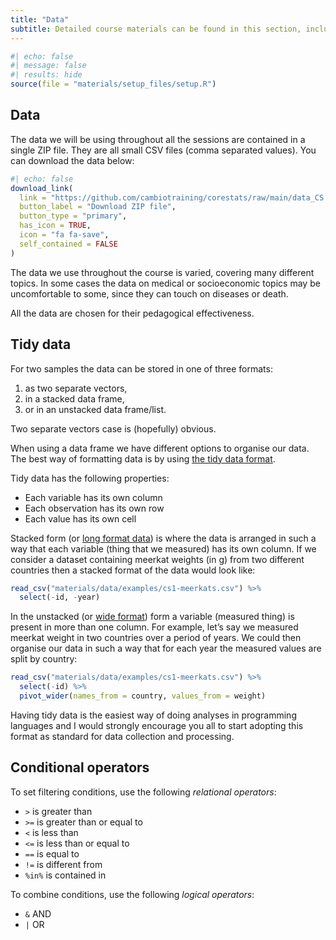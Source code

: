 ```yaml
---
title: "Data"
subtitle: Detailed course materials can be found in this section, including exercises to practice. If you are a self-learner, make sure to check the [setup page](setup.qmd).
---
```


```r
#| echo: false
#| message: false
#| results: hide
source(file = "materials/setup_files/setup.R")
```

## Data {#index-datasets}
The data we will be using throughout all the sessions are contained in a single ZIP file. They are all small CSV files (comma separated values). You can download the data below:

```r
#| echo: false
download_link(
  link = "https://github.com/cambiotraining/corestats/raw/main/data_CS.zip",
  button_label = "Download ZIP file",
  button_type = "primary",
  has_icon = TRUE,
  icon = "fa fa-save",
  self_contained = FALSE
)
```

::: {.callout-warning}
The data we use throughout the course is varied, covering many different topics.
In some cases the data on medical or socioeconomic topics may be uncomfortable
to some, since they can touch on diseases or death.

All the data are chosen for their pedagogical effectiveness.
:::

## Tidy data
For two samples the data can be stored in one of three formats:

1.	as two separate vectors,
2.	in a stacked data frame,
3.	or in an unstacked data frame/list.

Two separate vectors case is (hopefully) obvious.

When using a data frame we have different options to organise our data. The best way of formatting data is by using [the tidy data format](https://r4ds.had.co.nz/tidy-data.html).

:::highlight
Tidy data has the following properties:

- Each variable has its own column
- Each observation has its own row
- Each value has its own cell
:::

Stacked form (or [long format data](https://tidyr.tidyverse.org/reference/pivot_longer.html)) is where the data is arranged in such a way that each variable (thing that we measured) has its own column. If we consider a dataset containing meerkat weights (in g) from two different countries then a stacked format of the data would look like:

```r
read_csv("materials/data/examples/cs1-meerkats.csv") %>% 
  select(-id, -year)
```

In the unstacked (or [wide format](https://tidyr.tidyverse.org/reference/pivot_wider.html)) form a variable (measured thing) is present in more than one column. For example, let's say we measured meerkat weight in two countries over a period of years. We could then organise our data in such a way that for each year the measured values are split by country:

```r
read_csv("materials/data/examples/cs1-meerkats.csv") %>% 
  select(-id) %>% 
  pivot_wider(names_from = country, values_from = weight)
```

Having tidy data is the easiest way of doing analyses in programming languages and I would strongly encourage you all to start adopting this format as standard for data collection and processing.

## Conditional operators

To set filtering conditions, use the following *relational operators*:

-   `>` is greater than
-   `>=` is greater than or equal to
-   `<` is less than
-   `<=` is less than or equal to
-   `==` is equal to
-   `!=` is different from
-   `%in%` is contained in

To combine conditions, use the following *logical operators*:

-   `&` AND
-   `|` OR
